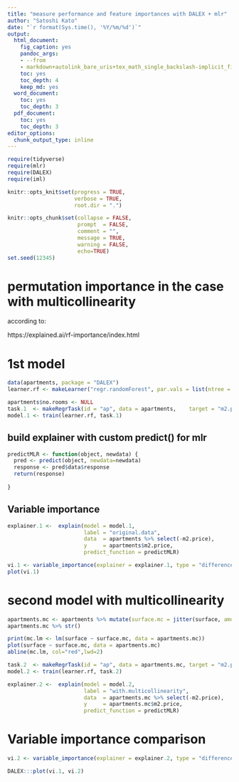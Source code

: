 ```yaml
---
title: "measure performance and feature importances with DALEX + mlr"
author: "Satoshi Kato"
date: "`r format(Sys.time(), '%Y/%m/%d')`"
output:
  html_document:
    fig_caption: yes
    pandoc_args:
    - --from
    - markdown+autolink_bare_uris+tex_math_single_backslash-implicit_figures
    toc: yes
    toc_depth: 4
    keep_md: yes
  word_document:
    toc: yes
    toc_depth: 3
  pdf_document:
    toc: yes
    toc_depth: 3
editor_options: 
  chunk_output_type: inline
---
```


```r
require(tidyverse)
require(mlr)
require(DALEX)
require(iml)

knitr::opts_knit$set(progress = TRUE, 
                     verbose = TRUE, 
                     root.dir = ".")

knitr::opts_chunk$set(collapse = FALSE, 
                      prompt  = FALSE,
                      comment = "", 
                      message = TRUE, 
                      warning = FALSE, 
                      echo=TRUE)
set.seed(12345)
```


# permutation importance in the case with multicollinearity

according to:

https://explained.ai/rf-importance/index.html

# 1st model 

```r
data(apartments, package = "DALEX")
learner.rf <- makeLearner("regr.randomForest", par.vals = list(ntree = 1000, mtry = 3))

apartments$no.rooms <- NULL
task.1  <- makeRegrTask(id = "ap", data = apartments,    target = "m2.price")
model.1 <- train(learner.rf, task.1)

```

## build explainer with custom predict() for mlr
```r
predictMLR <- function(object, newdata) {
  pred <- predict(object, newdata=newdata)
  response <- pred$data$response
  return(response)
  
}

```

## Variable importance

```r
explainer.1 <-  explain(model = model.1, 
                        label = "original.data",
                        data  = apartments %>% select(-m2.price), 
                        y     = apartments$m2.price,
                        predict_function = predictMLR)

vi.1 <- variable_importance(explainer = explainer.1, type = "difference")
plot(vi.1)

```


# second model with multicollinearity

```r
apartments.mc <- apartments %>% mutate(surface.mc = jitter(surface, amount = 1))
apartments.mc %>% str()

print(mc.lm <- lm(surface ~ surface.mc, data = apartments.mc))
plot(surface ~ surface.mc, data = apartments.mc)
abline(mc.lm, col="red",lwd=2)

```


```r

task.2  <- makeRegrTask(id = "ap", data = apartments.mc, target = "m2.price")
model.2 <- train(learner.rf, task.2)

explainer.2 <-  explain(model = model.2, 
                        label = "with.multicollinearity",
                        data  = apartments.mc %>% select(-m2.price), 
                        y     = apartments.mc$m2.price,
                        predict_function = predictMLR)
```



# Variable importance comparison


```r
vi.2 <- variable_importance(explainer = explainer.2, type = "difference")

DALEX:::plot(vi.1, vi.2)

```

